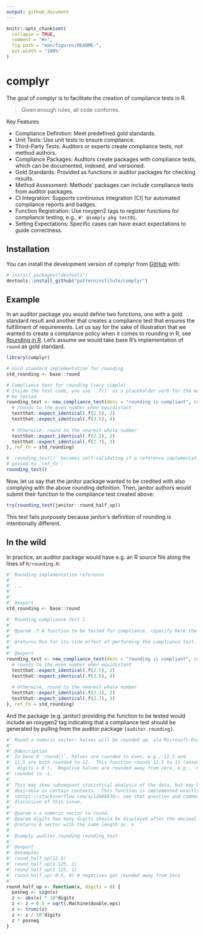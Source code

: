 ```yaml
---
output: github_document
---
```


<!-- README.md is generated from README.Rmd. Please edit that file -->

```r
knitr::opts_chunk$set(
  collapse = TRUE,
  comment = "#>",
  fig.path = "man/figures/README-",
  out.width = "100%"
)
```

# complyr

<!-- badges: start -->
<!-- badges: end -->

The goal of complyr is to facilitate the creation of compliance tests in R.

> Given enough rules, all code conforms.

Key Features

- Compliance Definition: Meet predefined gold standards.
- Unit Tests: Use unit tests to ensure compliance.
- Third-Party Tests: Auditors or experts create compliance tests, not method authors.
- Compliance Packages: Auditors create packages with compliance tests, which can be documented, indexed, and versioned.
- Gold Standards: Provided as functions in auditor packages for checking results.
- Method Assessment: Methods' packages can include compliance tests from auditor packages.
- CI Integration: Supports continuous integration (CI) for automated compliance reports and badges.
- Function Registration: Use roxygen2 tags to register functions for compliance testing, e.g., `#' @comply pkg test01`.
- Setting Expectations: Specific cases can have exact expectations to guide correctness.

## Installation

You can install the development version of complyr from [GitHub](https://github.com/) with:

``` r
# install.packages("devtools")
devtools::install_github("patterninstitute/complyr")
```

## Example

In an auditor package you would define two functions, one with a gold standard
result and another that creates a compliance test that ensures the fulfillment
of requirements. Let us say for the sake of illustration that we wanted to
create a compliance policy when it comes to rounding in R, see [Rounding in R](https://psiaims.github.io/CAMIS/R/rounding.html). Let's assume we would
take base R's implementation of `round` as gold standard. 

```r
library(complyr)

# Gold standard implementation for rounding
std_rounding <- base::round

# Compliance test for rounding (very simple)
# Inside the test code, you use `.f()` as a placeholder verb for the method to
# be tested.
rounding_test <- new_compliance_test(desc = "rounding is compliant", code = {
  # rounds to the even number when equidistant
  testthat::expect_identical(.f(2.5), 2)
  testthat::expect_identical(.f(3.5), 4)
  
  # Otherwise, round to the nearest whole number
  testthat::expect_identical(.f(2.2), 2)
  testthat::expect_identical(.f(2.7), 3)
}, ref_fn = std_rounding)

# `rounding_test()` becomes self-validating if a reference implementation was
# passed to `ref_fn`.
rounding_test()
```

Now, let us say that the janitor package wanted to be credited with also
complying with the above rounding definition. Then, janitor authors would submit
their function to the compliance test created above:

```r
try(rounding_test(janitor::round_half_up))
```

This test fails purposely because janitor's definition of rounding is
intentionally different.

## In the wild

In practice, an auditor package would have e.g. an R source file along the lines
of `R/rounding.R`:

```r
#' Rounding implementation reference
#'
#' ...
#'
#'
#' @export
std_rounding <- base::round

#' Rounding compliance test 1
#'
#' @param .f A function to be tested for compliance. <Specify here the expected interface>.
#'
#' @returns Run for its side effect of performing the compliance test.
#'
#' @export
rounding_test <- new_compliance_test(desc = "rounding is compliant", code = {
  # rounds to the even number when equidistant
  testthat::expect_identical(.f(2.5), 2)
  testthat::expect_identical(.f(3.5), 4)
  
  # Otherwise, round to the nearest whole number
  testthat::expect_identical(.f(2.2), 2)
  testthat::expect_identical(.f(2.7), 3)
}, ref_fn = std_rounding)
```

And the package (e.g. janitor) providing the function to be tested would
include an roxygen2 tag indicating that a compliance test should be generated
by pulling from the auditor package `{auditor.rounding}`.

```R
#' Round a numeric vector; halves will be rounded up, ala Microsoft Excel.
#'
#' @description
#' In base R `round()`, halves are rounded to even, e.g., 12.5 and
#' 11.5 are both rounded to 12.  This function rounds 12.5 to 13 (assuming
#' `digits = 0`).  Negative halves are rounded away from zero, e.g., -0.5 is
#' rounded to -1.
#'
#' This may skew subsequent statistical analysis of the data, but may be
#' desirable in certain contexts.  This function is implemented exactly from
#' <https://stackoverflow.com/a/12688836>; see that question and comments for
#' discussion of this issue.
#'
#' @param x a numeric vector to round.
#' @param digits how many digits should be displayed after the decimal point?
#' @returns A vector with the same length as `x`
#'
#' @comply auditor.rounding rounding_test
#' 
#' @export
#' @examples
#' round_half_up(12.5)
#' round_half_up(1.125, 2)
#' round_half_up(1.125, 1)
#' round_half_up(-0.5, 0) # negatives get rounded away from zero
#'
round_half_up <- function(x, digits = 0) {
  posneg <- sign(x)
  z <- abs(x) * 10^digits
  z <- z + 0.5 + sqrt(.Machine$double.eps)
  z <- trunc(z)
  z <- z / 10^digits
  z * posneg
}
```

